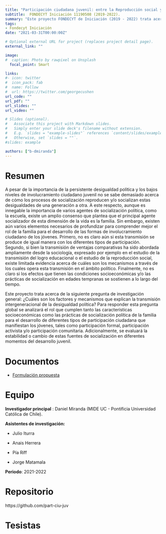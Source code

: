 ```yaml
---
title: "Participación ciudadana juvenil: entre la Reproducción social y la socialización política."
subtitle:  FONDECYT Iniciación 11190508 (2019-2022).
summary: "Este proyecto FONDECYT de Iniciación (2019 - 2022) trata acerca de la siguiente pregunta de investigación general: ¿Cuáles son los factores y mecanismos que explican la transmisión intergeneracional de la desigualdad política? Para responder esta pregunta global se analizará el rol que cumplen tanto las características socioeconómicas como las prácticas de socialización política de la familia para el desarrollo de diferentes tipos de participación ciudadana que manifiestan los jóvenes, tales como participación formal, participación activista y/o participación comunitaria. Adicionalmente, se evaluará la estabilidad o cambio de estas fuentes de socialización en diferentes momentos del desarrollo juvenil."
tags:
- Fondecyt Iniciación
date: "2021-03-31T00:00:00Z"

# Optional external URL for project (replaces project detail page).
external_link: ""

image:
#  caption: Photo by rawpixel on Unsplash
  focal_point: Smart

links:
#- icon: twitter
#  icon_pack: fab
#  name: Follow
#  url: https://twitter.com/georgecushen
url_code: ""
url_pdf: ""
url_slides: ""
url_video: ""

# Slides (optional).
#   Associate this project with Markdown slides.
#   Simply enter your slide deck's filename without extension.
#   E.g. `slides = "example-slides"` references `content/slides/example-slides.md`.
#   Otherwise, set `slides = ""`.
#slides: example

authors: ["b-dmiranda"]
---
```


# Resumen


A pesar de la importancia de la persistente desigualdad política y los bajos niveles de involucramiento ciudadano juvenil no se sabe demasiado acerca de cómo los procesos de socialización reproducen y/o socializan estas desigualdades de una generación a otra. A este respecto, aunque es innegable la importancia de varios agentes de socialización política, como la escuela, existe un amplio consenso que plantea que el principal agente socializador de esta dimensión de la vida es la familia. Sin embargo, existen aún varios elementos necesarios de profundizar para comprender mejor el rol de la familia para el desarrollo de las formas de involucramiento ciudadano de los jóvenes. Primero, no es claro aún si esta transmisión se produce de igual manera con los diferentes tipos de participación. Segundo, si bien la transmisión de ventajas comparativas ha sido abordada ampliamente desde la sociología, expresado por ejemplo en el estudio de la transmisión del logro educacional o el estudio de la reproducción social, existe limitada evidencia acerca de cuáles son los mecanismos a través de los cuales opera esta transmisión en el ámbito político. Finalmente, no es claro si los efectos que tienen las condiciones socioeconómicas y/o las prácticas de socialización en edades tempranas se sostienen a lo largo del tiempo. 

Este proyecto trata acerca de la siguiente pregunta de investigación general: ¿Cuáles son los factores y mecanismos que explican la transmisión intergeneracional de la desigualdad política? Para responder esta pregunta global se analizará el rol que cumplen tanto las características socioeconómicas como las prácticas de socialización política de la familia para el desarrollo de diferentes tipos de participación ciudadana que manifiestan los jóvenes, tales como participación formal, participación activista y/o participación comunitaria. Adicionalmente, se evaluará la estabilidad o cambio de estas fuentes de socialización en diferentes momentos del desarrollo juvenil.

# Documentos

- [Formulación propuesta](formulacion-inic-daniel.pdf)

# Equipo

**Investigador principal** : Daniel Miranda (MIDE UC - Pontificia Universidad Católica de Chile).

**Asistentes de investigación:**

- Julio Iturra 

- Anais Herrera

- Pía Riff

- Jorge Matamala

**Periodo**: 2021-2022


# Repositorio

https://github.com/part-ciu-juv

# Tesistas
